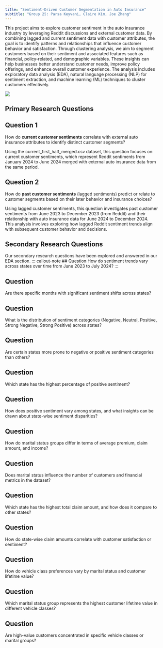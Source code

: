 ```yaml
---
title: "Sentiment-Driven Customer Segmentation in Auto Insurance"
subtitle: "Group 25: Parsa Keyvani, Claire Kim, Joe Zhang"
---
```


This project aims to explore customer sentiment in the auto insurance industry by leveraging Reddit discussions and external customer data. By combining lagged and current sentiment data with customer attributes, the goal is to identify patterns and relationships that influence customer behavior and satisfaction. Through clustering analysis, we aim to segment customers based on their sentiment and associated features such as financial, policy-related, and demographic variables. These insights can help businesses better understand customer needs, improve policy offerings, and enhance overall customer experience. The analysis includes exploratory data analysis (EDA), natural language processing (NLP) for sentiment extraction, and machine learning (ML) techniques to cluster customers effectively.

![](images/Auto-Insurance.jpg)

## Primary Research Questions

::: callout-important
## Question 1

How do **current customer sentiments** correlate with external auto insurance attributes to identify distinct customer segments?\
:::

Using the current_first_half_merged.csv dataset, this question focuses on current customer sentiments, which represent Reddit sentiments from January 2024 to June 2024 merged with external auto insurance data from the same period.

::: callout-important
## Question 2

How do **past customer sentiments** (lagged sentiments) predict or relate to customer segments based on their later behavior and insurance choices?\
:::

Using lagged customer sentiments, this question investigates past customer sentiments from June 2023 to December 2023 (from Reddit) and their relationship with auto insurance data for June 2024 to December 2024. This analysis involves exploring how lagged Reddit sentiment trends align with subsequent customer behavior and decisions.

## Secondary Research Questions
Our secondary research questions have been explored and answered in our EDA section. 
::: callout-note
## Question
How do sentiment trends vary across states over time from June 2023 to July 2024?
:::

::: callout-note
## Question
Are there specific months with significant sentiment shifts across states?
:::

::: callout-note
## Question
What is the distribution of sentiment categories (Negative, Neutral, Positive, Strong Negative, Strong Positive) across states?
:::

::: callout-note
## Question
Are certain states more prone to negative or positive sentiment categories than others?
:::

::: callout-note
## Question
Which state has the highest percentage of positive sentiment?
:::

::: callout-note
## Question
How does positive sentiment vary among states, and what insights can be drawn about state-wise sentiment disparities?
:::

::: callout-note
## Question
How do marital status groups differ in terms of average premium, claim amount, and income?
:::

::: callout-note
## Question
Does marital status influence the number of customers and financial metrics in the dataset?
:::

::: callout-note
## Question
Which state has the highest total claim amount, and how does it compare to other states?
:::

::: callout-note
## Question
How do state-wise claim amounts correlate with customer satisfaction or sentiment?
:::

::: callout-note
## Question
How do vehicle class preferences vary by marital status and customer lifetime value?
:::

::: callout-note
## Question
Which marital status group represents the highest customer lifetime value in different vehicle classes?
:::

::: callout-note
## Question
Are high-value customers concentrated in specific vehicle classes or marital groups?
:::





















